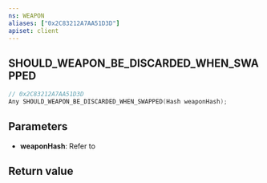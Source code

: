 ```yaml
---
ns: WEAPON
aliases: ["0x2C83212A7AA51D3D"]
apiset: client
---
```

## SHOULD_WEAPON_BE_DISCARDED_WHEN_SWAPPED

```c
// 0x2C83212A7AA51D3D
Any SHOULD_WEAPON_BE_DISCARDED_WHEN_SWAPPED(Hash weaponHash);
```


## Parameters
* **weaponHash**: Refer to <EmbeddedEnum type="eWeaponHash" />

## Return value
